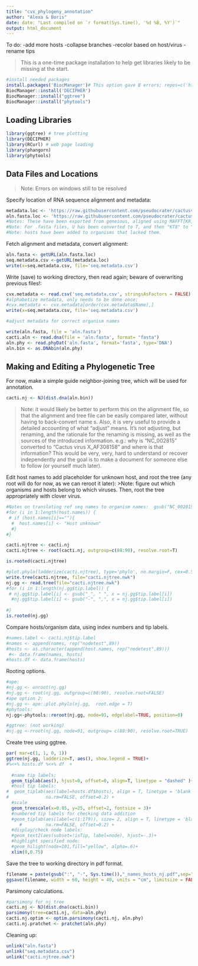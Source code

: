 ```yaml
---
title: "cvx_phylogeny_annotation"
author: "Alexa & Boris"
date: date: "Last compiled on `r format(Sys.time(), '%d %B, %Y')`"
output: html_document
---
```

To do:
-add more hosts
-collapse branches
-recolor based on host/virus
-rename tips

> This is a one-time package installation to help get libraries likely to be missing at the start.

```r
#install needed packages
install.packages('BiocManager')# This option gave B errors; repos=c('https://cran.rstudio.com'), ask=F)
BiocManager::install('DECIPHER')
BiocManager::install("ggtree")
BiocManager::install("phytools")
```

## Loading Libraries

```r
library(ggtree) # tree plotting
library(DECIPHER)
library(RCurl) # web page loading
library(phangorn)
library(phytools)
```

## Data Files and Locations
>Note: Errors on windows still to be resolved

Specify location of RNA sequence alignment and metadata:
```r
metadata.loc <- 'https://raw.githubusercontent.com/pseudocrater/cactusvirusx/master/data/meatdata_v3.csv'
aln.fasta.loc <- 'https://raw.githubusercontent.com/pseudocrater/cactusvirusx/master/data/genbank_KR_viruses_aln_v3.fasta'
#Notes: These have been exported from geneious, aligned using MAFFT[KR], exported as both .fasta and as .csv for relevant columns.
#Note: For .fasta files, U has been converted to T, and then "KT8" to "KU8" to conserve naming.
#Note: hosts have been added to organisms that lacked them.

```

Fetch alignment and metadata, convert alignment:
```r
aln.fasta <- getURL(aln.fasta.loc)
seq.metadata.csv <-getURL(metadata.loc)
write(x=seq.metadata.csv, file='seq.metadata.csv')
```

Write (save) to working directory, then read again; beware of overwriting previous files!:

```r
cvx.metadata <- read.csv('seq.metadata.csv', stringsAsFactors = FALSE)
#alphabetize metadata, only needs to be done once:
#cvx.metadata <- cvx.metadata[order(cvx.metadata$Name),]
write(x=seq.metadata.csv, file='seq.metadata.csv')

#adjust metadata for correct organism names

write(aln.fasta, file = 'aln.fasta')
cacti.aln <- read.dna(file = 'aln.fasta', format= "fasta")
aln.phy <- read.phyDat('aln.fasta', format='fasta', type='DNA')
aln.bin <- as.DNAbin(aln.phy)
```

## Making and Editing a Phylogenetic Tree

For now, make a simple guide neighbor-joining tree, which will be used for annotation.

```r
cacti.nj <- NJ(dist.dna(aln.bin))
```

> Note: it would likely be better to perform this on the alignment file, so that the alignment and tree file can be easily compared later, without having to back-convert name
s. Also, it is very useful to provide a detailed accounting of what "adjust" means. It's not adjusting, but renaming, and the rationale for the renaming is missing, as well as the sources of the introduced information. e.g.: why is "NC_002815" converted to "Cactus virus X_AF308158" and where is that information? This would be very, very, hard to understand or recover independently and the goal is to make a document for someone else to follow (or yourself much later).


Edit host names to add placeholder for unknown host, and root the tree (any root will do for now, as we can reroot it later):
>Note: figure out which organisms and hosts belong to which viruses. Then, root the tree appropriately with clover virus.

```r
#Notes on translating ref seq names to organism names:  gsub("NC_002815", "Cactus virus X_AF308158"; "NC_006059", "Zygocactus virus X_AY366208"; "NC_011659", "Schlumbergera virus X_AY366207";"NC_024458", "Pitaya virus X_JF930327"
#for (i in 1:length(host.names)) {
 # if (host.names[i]==""){
  #  host.names[i] <- "Host unknown"
  #}
#}

cacti.njtree <- cacti.nj
cacti.njtree <- root(cacti.nj, outgroup=c(88:90), resolve.root=T)

is.rooted(cacti.njtree)
```


```r
#plot.phylo(ladderize(cacti.njtree), type='phylo', no.margin=F, cex=0.5, label.offset=0.0025)
write.tree(cacti.njtree, file="cacti.njtree.nwk")
nj.gg <- read.tree(file="cacti.njtree.nwk")
#for (i in 1:length(nj.gg$tip.label)) {
 # nj.gg$tip.label[i] <- gsub("_", " ", x = nj.gg$tip.label[i])
  #nj.gg$tip.label[i] <- gsub("-", ",", x = nj.gg$tip.label[i])
  
#}
is.rooted(nj.gg)
```

Compare hosts/organism data, using index numbers and tip labels.
```r
#names.label <- cacti.nj$tip.label
#names <- append(names, rep("nodetest",89))
#hosts <- as.character(append(host.names, rep("nodetest",89)))
 #<- data.frame(names, hosts)
#hosts.df <- data.frame(hosts)

```

Rooting options.
```r
#ape:
#nj.gg <- unroot(nj.gg)
#nj.gg <- root(nj.gg, outgroup=c(88:90), resolve.root=FALSE)
#ape option 2:
#nj.gg <- ape::plot.phylo(nj.gg,  root.edge = T)
#phytools:
nj.gg<-phytools::reroot(nj.gg, node=91, edgelabel=TRUE, position=0)

#ggtree: (not working)
#nj.gg <-rroot(nj.gg, node=91, outgroup= c(88:90), resolve.root=TRUE)
```

Create tree using ggtree. 
```r
par( mar=c(1, 1, 0, 1))
ggtree(nj.gg, ladderize=T, aes(), show.legend = TRUE)+
#%<+% hosts.df %<+% df  +
  
  #name tip labels:
  geom_tiplab(aes(), hjust=0, offset=0, align=T, linetype = "dashed" )+
  #host tip labels:
#  geom_tiplab(aes(label=hosts.df$hosts), align = T, linetype = 'blank',
#              na.rm=FALSE, offset=0.2) +
  #scale
  geom_treescale(x=0.05, y=25, offset=2, fontsize = 3)+
  #numbered tip labels for checking data addition
  #geom_tiplab(aes(label=c(1:179)), size= 2, align = T, linetype = 'blank',
     #         na.rm=FALSE, offset=0.2) +
  #display/check node labels:
  #geom_text2(aes(subset=!isTip, label=node), hjust=-.3)+
  #highlight specified node:
  #geom_hilight(node=101,fill="yellow", alpha=.6)+
  xlim(0,0.75)
```

Save the tree to working directory in pdf format.
```r
filename = paste(gsub(":", "-", Sys.time()),"_names_hosts_nj.pdf",sep="")
ggsave(filename, width = 60, height = 40, units = "cm", limitsize = FALSE)
```

Parsimony calculations.
```r
#parsimony for nj tree
cacti.nj <- NJ(dist.dna(cacti.bin))
parsimony(tree=cacti.nj, data=aln.phy)
cacti.nj.optim <- optim.parsimony(cacti.nj, aln.phy)
cacti.nj.pratchet <- pratchet(aln.phy)
```

Cleaning up:
```r
unlink("aln.fasta")
unlink("seq.metadata.csv")
unlink("cacti.njtree.nwk")
```

